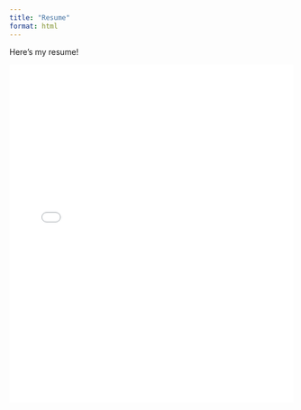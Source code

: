 ```yaml
---
title: "Resume"
format: html
---
```

Here's my resume!

<embed src="GeneralResume.pdf" type="application/pdf" width="100%" height="600px">